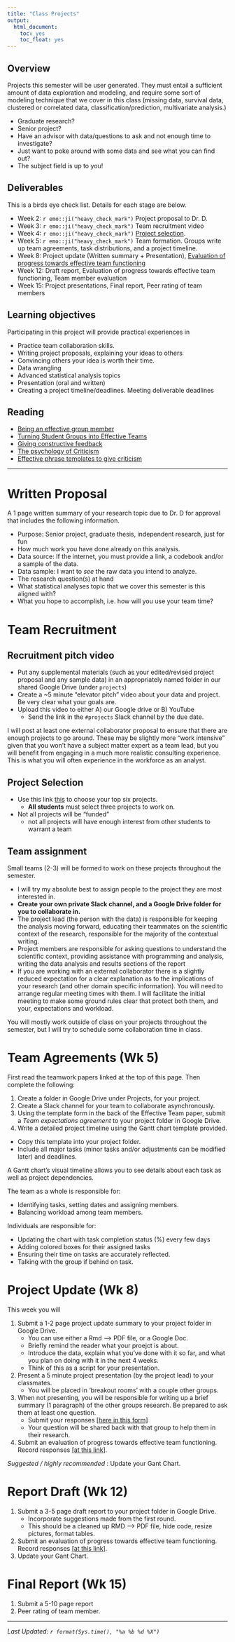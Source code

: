 ```yaml
---
title: "Class Projects"
output: 
  html_document: 
    toc: yes
    toc_float: yes
---
```


## Overview

Projects this semester will be user generated. They must entail a sufficient amount of data exploration and modeling, and require some sort of modeling technique that we cover in this class (missing data, survival data, clustered or correlated data, classification/prediction, multivariate analysis.)

* Graduate research? 
* Senior project? 
* Have an advisor with data/questions to ask and not enough time to investigate?
* Just want to poke around with some data and see what you can find out? 
* The subject field is up to you! 


## Deliverables

This is a birds eye check list. Details for each stage are below. 

* Week 2: `r emo::ji("heavy_check_mark")` Project proposal to Dr. D.
* Week 3: `r emo::ji("heavy_check_mark")` Team recruitment video
* Week 4: `r emo::ji("heavy_check_mark")` [Project selection](https://forms.gle/27dgotMRy61DSgtr6).
* Week 5: `r emo::ji("heavy_check_mark")` Team formation. Groups write up team agreements, task distributions, and a project timeline. 
* Week 8: Project update (Written summary + Presentation), [Evaluation of progress towards effective team functioning](https://norcalbiostat.github.io/MATH456/notes/Effective-Teams.pdf)
* Week 12: Draft report, Evaluation of progress towards effective team functioning, Team member evaluation
* Week 15: Project presentations, Final report, Peer rating of team members

## Learning objectives

Participating in this project will provide practical experiences in

* Practice team collaboration skills.
* Writing project proposals, explaining your ideas to others
* Convincing others your idea is worth their time. 
* Data wrangling
* Advanced statistical analysis topics
* Presentation (oral and written)
* Creating a project timeline/deadlines. Meeting deliverable deadlines

## Reading

* [Being an effective group member](notes/Being-an-Effective-Group-Member.pdf)
* [Turning Student Groups into Effective Teams](notes/Effective-Teams.pdf)
* [Giving constructive feedback](notes/giving-feedback/pdf)
* [The psychology of Criticism](notes/psychology-of-criticism.pdf)
* [Effective phrase templates to give criticism](notes/eff-phrase-template-criticism.pdf)

----

# Written Proposal

A 1 page written summary of your research topic due to Dr. D for approval that includes the following information. 

* Purpose: Senior project, graduate thesis, independent research, just for fun
* How much work you have done already on this analysis. 
* Data source: If the internet, you must provide a link, a codebook and/or a sample of the data. 
* Data sample: I want to *see* the raw data you intend to analyze. 
* The research question(s) at hand
* What statistical analyses topic that we cover this semester is this aligned with? 
* What you hope to accomplish, i.e. how will you use your team time? 


# Team Recruitment

## Recruitment pitch video

* Put any supplemental materials (such as your edited/revised project proposal and any sample data) in an appropriately named folder in our shared Google Drive (under `projects`)
* Create a ~5 minute "elevator pitch" video about your data and project. Be very clear what your goals are. 
* Upload this video to either A) our Google drive or B) YouTube
    - Send the link in the `#projects` Slack channel by the due date. 
  
I will post at least one external collaborator proposal to ensure that there are enough projects to go around. These may be slightly more "work intensive" given that you won't have a subject matter expert as a team lead, but you will benefit from engaging in a much more realistic consulting experience. This is what you will often experience in the workforce as an analyst.

## Project Selection

* Use this link [this](https://forms.gle/27dgotMRy61DSgtr6) to choose your top six projects. 
    - **All students** must select three projects to work on. 
* Not all projects will be "funded" 
    - not all projects will have enough interest from other students to warrant a team


## Team assignment

Small teams (2-3) will be formed to work on these projects throughout the semester. 

* I will try my absolute best to assign people to the project they are most interested in. 
* **Create your own private Slack channel, and a Google Drive folder for you to collaborate in.**
* The project lead (the person with the data) is responsible for keeping the analysis moving forward, educating their teammates on the scientific context of the research, responsible for the majority of the contextual writing. 
* Project members are responsible for asking questions to understand the scientific context, providing assistance with programming and analysis, writing the data analysis and results sections of the report 
* If you are working with an external collaborator there is a slightly reduced expectation for a clear explanation as to the implications of your research (and other domain specific information). You will need to arrange regular meeting times with them. I will facilitate the initial meeting to make some ground rules clear that protect both them, and your, expectations and workload. 

You will mostly work outside of class on your projects throughout the semester, but I will try to schedule some collaboration time in class. 


# Team Agreements (Wk 5)

First read the teamwork papers linked at the top of this page. Then complete the following: 

1. Create a folder in Google Drive under Projects, for your project. 
2. Create a Slack channel for your team to collaborate asynchronously. 
3. Using the template form in the back of the Effective Team paper, submit a _Team expectations agreement_ to your project folder in Google Drive. 
4. Write a detailed project timeline using the Gantt chart template provided. 
  - Copy this template into your project folder. 
  - Include all major tasks (minor tasks and/or adjustments can be modified later) and deadlines. 


A Gantt chart's visual timeline allows you to see details about each task as well as project dependencies.

The team as a whole is responsible for: 

* Identifying tasks, setting dates and assigning members. 
* Balancing workload among team members.

Individuals are responsible for: 

* Updating the chart with task completion status (%) every few days
* Adding colored boxes for their assigned tasks
* Ensuring their time on tasks are accurately reflected. 
* Talking with the group if behind on task.


# Project Update (Wk 8)

This week you will  

1) Submit a 1-2 page project update summary to your project folder in Google Drive. 
    - You can use either a Rmd --> PDF file, or a Google Doc. 
    - Briefly remind the reader what your proejct is about. 
    - Introduce the data, explain what you've done with it so far, and what you plan on doing with it in the next 4 weeks. 
    - Think of this as a script for your presentation. 
  
2) Present a 5 minute project presentation (by the project lead) to your classmates.
    - You will be placed in 'breakout rooms' with a couple other groups. 
    
3) When not presenting, you will be responsible for writing up a brief summary (1 paragraph) of the other groups research. Be prepared to ask them at least one question. 
    - Submit your responses [[here in this form]](https://forms.gle/UGE6jTSV84tZhigL8)
    - Your question will be shared back with that group to help them in their research. 

4) Submit an evaluation of progress towards effective team functioning. Record responses [[at this link]](https://forms.gle/oigEGx2DhmnLzxd49).


_Suggested / highly recommended_ : Update your Gant Chart. 

# Report Draft (Wk 12)

1) Submit a 3-5 page draft report to your project folder in Google Drive. 
    - Incorporate suggestions made from the first round. 
    - This should be a cleaned up RMD --> PDF file, hide code, resize pictures, format tables. 
2) Submit an evaluation of progress towards effective team functioning. Record responses [[at this link]](https://forms.gle/oigEGx2DhmnLzxd49).
3) Update your Gant Chart. 


# Final Report (Wk 15)

1) Submit a 5-10 page report
2) Peer rating of team member. 



----
_Last Updated: `r format(Sys.time(), "%a %b %d %X")`_
